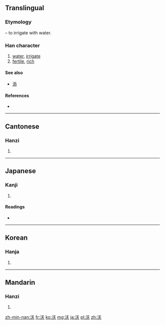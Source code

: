 ==Translingual==
===Etymology===
{{Han compound|水|alt1=氵|t1=water|夭|ls=psc|c1=s|c2=p}} – to irrigate with water.

===Han character===
{{Han char|rn=85|rad=水|as=04|sn=7|four=3213<sub>4</sub>|canj=水竹大 (EHK)}}

# [[water]], [[irrigate]]
# [[fertile]], [[rich]]

====See also====
* [[添]]

====References====
* {{Han ref|kx=0609.130|dkj=17184|dj=1002.100|hdz=31566.050|uh=6C83|ud=27779|bh=A855|bd=43093}}

----

==Cantonese==

===Hanzi===
{{yue-hanzi|jyut=|y=yuk1}}

# {{defn|lang=yue|sort=水04}}

----

==Japanese==

===Kanji===
{{ja-kanji|grade=|rs=水04}}

# {{defn|lang=ja|sort=水04}}

====Readings====
* {{ja-readings|on=[[よく]] (yoku), [[おく]] (oku)|kun=[[そそぐ]] (sosogu), [[こえる]] (koeru)}}

----

==Korean==

===Hanja===
{{ko-hanja|hangeul=옥|eumhun=|rv=ok|mr=ok|y=ok}}

# {{defn|lang=ko|sort=水04}}

----

==Mandarin==

===Hanzi===
{{cmn-hanzi|pin=[[hàng]] ([[hang4]]), [[kàng]] ([[kang4]]), [[wò]] ([[wo4]])|wg=hang<sup>4</sup>, k'ang<sup>4</sup>, wo<sup>4</sup>}}

# {{defn|lang=cmn|sort=水04}}

[[zh-min-nan:沃]]
[[fr:沃]]
[[ko:沃]]
[[mg:沃]]
[[ja:沃]]
[[pl:沃]]
[[zh:沃]]